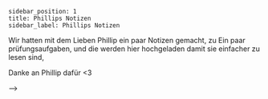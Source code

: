 ```
sidebar_position: 1
title: Phillips Notizen
sidebar_label: Phillips Notizen
```

Wir hatten mit dem Lieben Phillip ein paar Notizen gemacht, zu Ein paar prüfungsaufgaben, und die werden hier hochgeladen damit sie einfacher zu lesen sind,&#x20;

Danke an Phillip dafür \<3

\-->&#x20;
